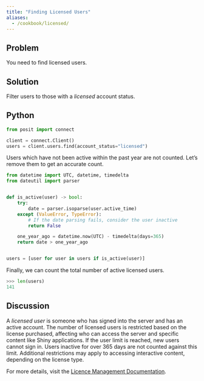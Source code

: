```yaml
---
title: "Finding Licensed Users"
aliases:
  - /cookbook/licensed/
---
```



## Problem

You need to find licensed users.

## Solution

Filter users to those with a *licensed* account status.

:::{.panel-tabset group="language"}

## Python

```python
from posit import connect

client = connect.Client()
users = client.users.find(account_status="licensed")
```

Users which have not been active within the past year are not counted. Let's remove them to get an accurate count.

```python
from datetime import UTC, datetime, timedelta
from dateutil import parser


def is_active(user) -> bool:
    try:
        date = parser.isoparse(user.active_time)
    except (ValueError, TypeError):
        # If the date parsing fails, consider the user inactive
        return False

    one_year_ago = datetime.now(UTC) - timedelta(days=365)
    return date > one_year_ago


users = [user for user in users if is_active(user)]
```

Finally, we can count the total number of active licensed users.

```python
>>> len(users)
141
```

<!--
## R

TODO -->

:::

## Discussion

A *licensed user* is someone who has signed into the server and has an active account. The number of licensed users is restricted based on the license purchased, affecting who can access the server and specific content like Shiny applications. If the user limit is reached, new users cannot sign in. Users inactive for over 365 days are not counted against this limit. Additional restrictions may apply to accessing interactive content, depending on the license type.

For more details, visit the [Licence Management Documentation](/admin/licensing).
